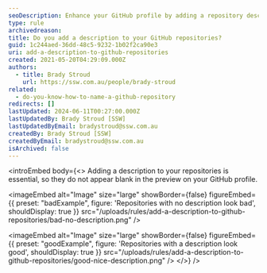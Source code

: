 ```yaml
---
seoDescription: Enhance your GitHub profile by adding a repository description to make it stand out
type: rule
archivedreason:
title: Do you add a description to your GitHub repositories?
guid: 1c244aed-36dd-48c5-9232-1b02f2ca90e3
uri: add-a-description-to-github-repositories
created: 2021-05-20T04:29:09.000Z
authors:
  - title: Brady Stroud
    url: https://ssw.com.au/people/brady-stroud
related:
  - do-you-know-how-to-name-a-github-repository
redirects: []
lastUpdated: 2024-06-11T00:27:00.000Z
lastUpdatedBy: Brady Stroud [SSW]
lastUpdatedByEmail: bradystroud@ssw.com.au
createdBy: Brady Stroud [SSW]
createdByEmail: bradystroud@ssw.com.au
isArchived: false
---
```


<introEmbed
  body={<>
Adding a description to your repositories is essential, so they do not appear blank in the preview on your GitHub profile.

<imageEmbed
  alt="Image"
  size="large"
  showBorder={false}
  figureEmbed={{
    preset: "badExample",
    figure: 'Repositories with no description look bad',
    shouldDisplay: true
  }}
  src="/uploads/rules/add-a-description-to-github-repositories/bad-no-description.png"
/>

<imageEmbed
  alt="Image"
  size="large"
  showBorder={false}
  figureEmbed={{
    preset: "goodExample",
    figure: 'Repositories with a description look good',
    shouldDisplay: true
  }}
  src="/uploads/rules/add-a-description-to-github-repositories/good-nice-description.png"
/>
  </>}
/>
